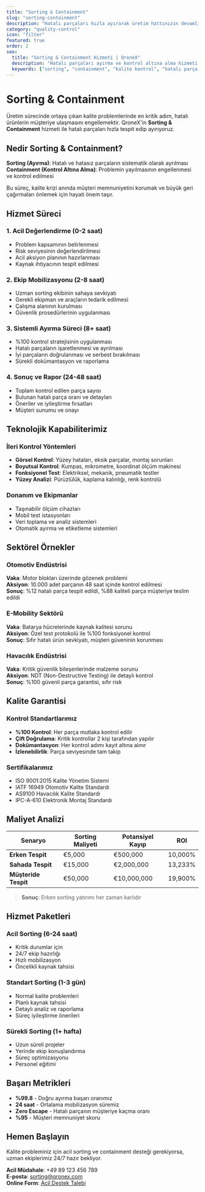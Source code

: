 ```yaml
---
title: "Sorting & Containment"
slug: "sorting-containment"
description: "Hatalı parçaları hızla ayırarak üretim hattınızın devamlılığını sağlıyoruz. %100 kontrol ile müşterinize sadece kaliteli ürünler ulaşır."
category: "quality-control"
icon: "filter"
featured: true
order: 2
seo:
  title: "Sorting & Containment Hizmeti | QroneX"
  description: "Hatalı parçaları ayırma ve kontrol altına alma hizmeti. %100 kalite kontrolü ile güvenli teslimat."
  keywords: ["sorting", "containment", "kalite kontrol", "hatalı parça ayırma"]
---
```


# Sorting & Containment

Üretim sürecinde ortaya çıkan kalite problemlerinde en kritik adım, hatalı ürünlerin müşteriye ulaşmasını engellemektir. QroneX'in **Sorting & Containment** hizmeti ile hatalı parçaları hızla tespit edip ayırıyoruz.

## Nedir Sorting & Containment?

**Sorting (Ayırma)**: Hatalı ve hatasız parçaların sistematik olarak ayrılması  
**Containment (Kontrol Altına Alma)**: Problemin yayılmasının engellenmesi ve kontrol edilmesi

Bu süreç, kalite krizi anında müşteri memnuniyetini korumak ve büyük geri çağırmaları önlemek için hayati önem taşır.

## Hizmet Süreci

### 1. Acil Değerlendirme (0-2 saat)
- Problem kapsamının belirlenmesi
- Risk seviyesinin değerlendirilmesi
- Acil aksiyon planının hazırlanması
- Kaynak ihtiyacının tespit edilmesi

### 2. Ekip Mobilizasyonu (2-8 saat)
- Uzman sorting ekibinin sahaya sevkiyatı
- Gerekli ekipman ve araçların tedarik edilmesi
- Çalışma alanının kurulması
- Güvenlik prosedürlerinin uygulanması

### 3. Sistemli Ayırma Süreci (8+ saat)
- %100 kontrol stratejisinin uygulanması
- Hatalı parçaların işaretlenmesi ve ayrılması
- İyi parçaların doğrulanması ve serbest bırakılması
- Sürekli dokümantasyon ve raporlama

### 4. Sonuç ve Rapor (24-48 saat)
- Toplam kontrol edilen parça sayısı
- Bulunan hatalı parça oranı ve detayları
- Öneriler ve iyileştirme fırsatları
- Müşteri sunumu ve onayı

## Teknolojik Kapabiliterimiz

### İleri Kontrol Yöntemleri
- **Görsel Kontrol**: Yüzey hataları, eksik parçalar, montaj sorunları
- **Boyutsal Kontrol**: Kumpas, mikrometre, koordinat ölçüm makinesi
- **Fonksiyonel Test**: Elektriksel, mekanik, pneumatik testler
- **Yüzey Analizi**: Pürüzlülük, kaplama kalınlığı, renk kontrolü

### Donanım ve Ekipmanlar
- Taşınabilir ölçüm cihazları
- Mobil test istasyonları
- Veri toplama ve analiz sistemleri
- Otomatik ayırma ve etiketleme sistemleri

## Sektörel Örnekler

### Otomotiv Endüstrisi
**Vaka**: Motor blokları üzerinde gözenek problemi  
**Aksiyon**: 10.000 adet parçanın 48 saat içinde kontrol edilmesi  
**Sonuç**: %12 hatalı parça tespit edildi, %88 kaliteli parça müşteriye teslim edildi

### E-Mobility Sektörü
**Vaka**: Batarya hücrelerinde kaynak kalitesi sorunu  
**Aksiyon**: Özel test protokolü ile %100 fonksiyonel kontrol  
**Sonuç**: Sıfır hatalı ürün sevkiyatı, müşteri güveninin korunması

### Havacılık Endüstrisi
**Vaka**: Kritik güvenlik bileşenlerinde malzeme sorunu  
**Aksiyon**: NDT (Non-Destructive Testing) ile detaylı kontrol  
**Sonuç**: %100 güvenli parça garantisi, sıfır risk

## Kalite Garantisi

### Kontrol Standartlarımız
- **%100 Kontrol**: Her parça mutlaka kontrol edilir
- **Çift Doğrulama**: Kritik kontrollar 2 kişi tarafından yapılır
- **Dokümantasyon**: Her kontrol adımı kayıt altına alınır
- **İzlenebilirlik**: Parça seviyesinde tam takip

### Sertifikalarımız
- ISO 9001:2015 Kalite Yönetim Sistemi
- IATF 16949 Otomotiv Kalite Standardı
- AS9100 Havacılık Kalite Standardı
- IPC-A-610 Elektronik Montaj Standardı

## Maliyet Analizi

| Senaryo | Sorting Maliyeti | Potansiyel Kayıp | ROI |
|----------|------------------|-------------------|-----|
| **Erken Tespit** | €5,000 | €500,000 | 10,000% |
| **Sahada Tespit** | €15,000 | €2,000,000 | 13,233% |
| **Müşteride Tespit** | €50,000 | €10,000,000 | 19,900% |

> **Sonuç**: Erken sorting yatırımı her zaman karlıdır

## Hizmet Paketleri

### Acil Sorting (6-24 saat)
- Kritik durumlar için
- 24/7 ekip hazırlığı
- Hızlı mobilizasyon
- Öncelikli kaynak tahsisi

### Standart Sorting (1-3 gün)
- Normal kalite problemleri
- Planlı kaynak tahsisi
- Detaylı analiz ve raporlama
- Süreç iyileştirme önerileri

### Sürekli Sorting (1+ hafta)
- Uzun süreli projeler
- Yerinde ekip konuşlandırma
- Süreç optimizasyonu
- Personel eğitimi

## Başarı Metrikleri

- **%99.8** - Doğru ayırma başarı oranımız
- **24 saat** - Ortalama mobilizasyon süremiz
- **Zero Escape** - Hatalı parçanın müşteriye kaçma oranı
- **%95** - Müşteri memnuniyet skoru

## Hemen Başlayın

Kalite probleminiz için acil sorting ve containment desteği gerekiyorsa, uzman ekiplerimiz 24/7 hazır bekliyor.

**Acil Müdahale**: +49 89 123 456 789  
**E-posta**: sorting@qronex.com  
**Online Form**: [Acil Destek Talebi](/contact?service=sorting)
